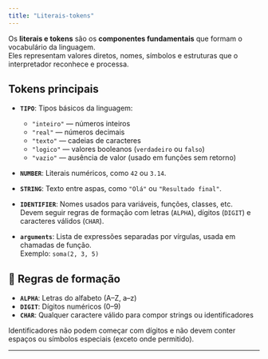 ```yaml
---
title: "Literais-tokens"
---
```


Os **literais e tokens** são os **componentes fundamentais** que formam o vocabulário da linguagem.  
Eles representam valores diretos, nomes, símbolos e estruturas que o interpretador reconhece e processa.

## Tokens principais

- **`TIPO`**: Tipos básicos da linguagem:
  - `"inteiro"` — números inteiros
  - `"real"` — números decimais
  - `"texto"` — cadeias de caracteres
  - `"logico"` — valores booleanos (`verdadeiro` ou `falso`)
  - `"vazio"` — ausência de valor (usado em funções sem retorno)

- **`NUMBER`**: Literais numéricos, como `42` ou `3.14`.

- **`STRING`**: Texto entre aspas, como `"Olá"` ou `"Resultado final"`.

- **`IDENTIFIER`**: Nomes usados para variáveis, funções, classes, etc.  
  Devem seguir regras de formação com letras (`ALPHA`), dígitos (`DIGIT`) e caracteres válidos (`CHAR`).

- **`arguments`**: Lista de expressões separadas por vírgulas, usada em chamadas de função.  
  Exemplo: `soma(2, 3, 5)`

## 🧠 Regras de formação

- **`ALPHA`**: Letras do alfabeto (A–Z, a–z)
- **`DIGIT`**: Dígitos numéricos (0–9)
- **`CHAR`**: Qualquer caractere válido para compor strings ou identificadores

<Tip>Identificadores não podem começar com dígitos e não devem conter espaços ou símbolos especiais (exceto onde permitido).</Tip>

---